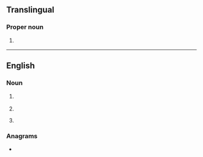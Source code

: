 {{also|Appendix:Variations of "les"}}
==Translingual==

===Proper noun===
{{head|mul|proper noun}}

# {{label|mul|sports}} {{abbreviation of|lang=mul|Lesotho}}

----

==English==

===Noun===
{{en-noun}}

# {{lb|en|anatomy}} {{initialism of|w:lower esophageal sphincter|lang=en}}
# {{initialism of|[[lake effect]] [[snow]]|lang=en}}
# {{lb|en|military|US}} {{initialism of|w:Leave and Earnings Statement|lang=en}}

===Anagrams===
* {{anagrams|en|ELs|ESL|LSE|SLE|els}}